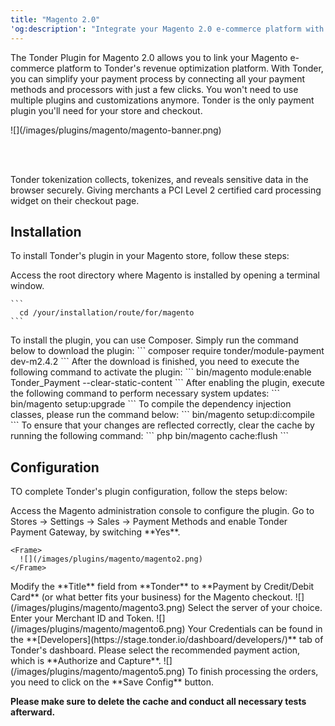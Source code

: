```yaml
---
title: "Magento 2.0"
'og:description': "Integrate your Magento 2.0 e-commerce platform with Tonder's revenue optimization platform. Simplify your payment process with a comprehensive plugin."
---
```


The Tonder Plugin for Magento 2.0 allows you to link your Magento e-commerce platform to Tonder's revenue optimization platform. With Tonder, you can simplify your payment process by connecting all your payment methods and processors with just a few clicks. You won't need to use multiple plugins and customizations anymore. Tonder is the only payment plugin you'll need for your store and checkout.

<Frame>
  ![](/images/plugins/magento/magento-banner.png)
</Frame>

<br></br>

<Info>Tonder tokenization collects, tokenizes, and reveals sensitive data in the browser securely. Giving merchants a PCI Level 2 certified card processing widget on their checkout page.</Info>

## Installation

To install Tonder's plugin in your Magento store, follow these steps:

<Steps>
  <Step title="Terminal Access">
    Access the root directory where Magento is installed by opening a terminal window.

    ```
      cd /your/installation/route/for/magento
    ```
  </Step>
  <Step title="Plugin Download">
    To install the plugin, you can use Composer. Simply run the command below to download the plugin:
    ```
      composer require tonder/module-payment dev-m2.4.2
    ```
  </Step>
  <Step title="Enable the Plugin">
    After the download is finished, you need to execute the following command to activate the plugin:
    ```
      bin/magento module:enable Tonder_Payment --clear-static-content
    ```
  </Step>
  <Step title="System Update">
    After enabling the plugin, execute the following command to perform necessary system updates:
    ```
      bin/magento setup:upgrade
    ```
  </Step>
  <Step title="Compile the dependency injection">
    To compile the dependency injection classes, please run the command below:
    ```
      bin/magento setup:di:compile
    ```
  </Step>
  <Step title="Cleaning the Cache">
    To ensure that your changes are reflected correctly, clear the cache by running the following command:
    ```
      php bin/magento cache:flush
    ```
  </Step>
</Steps>

## Configuration

TO complete Tonder's plugin configuration, follow the steps below:

<Steps>
  <Step title="Administration console">
    Access the Magento administration console to configure the plugin.
  </Step>
  <Step title="Tonder Payment Gateway">
    Go to Stores -> Settings -> Sales -> Payment Methods and enable Tonder Payment Gateway, by switching **Yes**.

    <Frame>
      ![](/images/plugins/magento/magento2.png)
    </Frame>
  </Step>
  <Step title="Change the Title">
    Modify the **Title** field from **Tonder** to **Payment by Credit/Debit Card** (or what better fits your business) for the Magento checkout.
    <Frame>
      ![](/images/plugins/magento/magento3.png)
    </Frame>
  </Step>
  <Step title="Choose a server">
    Select the server of your choice.
  </Step>
  <Step title="Add your Credentials">
    Enter your Merchant ID and Token.
    <Frame>
      ![](/images/plugins/magento/magento6.png)
    </Frame>
    <Note>Your Credentials can be found in the **[Developers](https://stage.tonder.io/dashboard/developers/)** tab of Tonder's dashboard.</Note>
  </Step>
  <Step title="Payment Action">
    Please select the recommended payment action, which is **Authorize and Capture**.
    <Frame>
      ![](/images/plugins/magento/magento5.png)
    </Frame>
  </Step>
  <Step title="Save your changes">
    To finish processing the orders, you need to click on the **Save Config** button.
  </Step>
</Steps>

<Tip>**Please make sure to delete the cache and conduct all necessary tests afterward.**</Tip>